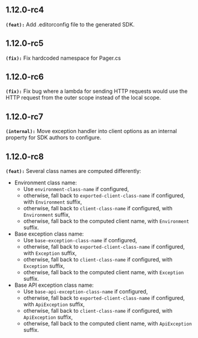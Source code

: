 ## 1.12.0-rc4
**`(feat):`** Add .editorconfig file to the generated SDK.

## 1.12.0-rc5
**`(fix):`** Fix hardcoded namespace for Pager.cs

## 1.12.0-rc6
**`(fix):`** Fix bug where a lambda for sending HTTP requests would use the HTTP request from the outer scope instead of the local scope.

## 1.12.0-rc7
**`(internal):`** Move exception handler into client options as an internal property for SDK authors to configure.

## 1.12.0-rc8
**`(feat):`** Several class names are computed differently:
- Environment class name:
  - Use `environment-class-name` if configured,
  - otherwise, fall back to `exported-client-class-name` if configured, with `Environment` suffix,
  - otherwise, fall back to `client-class-name` if configured, with `Environment` suffix,
  - otherwise, fall back to the computed client name, with `Environment` suffix.
- Base exception class name:
  - Use `base-exception-class-name` if configured,
  - otherwise, fall back to `exported-client-class-name` if configured, with `Exception` suffix,
  - otherwise, fall back to `client-class-name` if configured, with `Exception` suffix,
  - otherwise, fall back to the computed client name, with `Exception` suffix.
- Base API exception class name:
  - Use `base-api-exception-class-name` if configured,
  - otherwise, fall back to `exported-client-class-name` if configured, with `ApiException` suffix,
  - otherwise, fall back to `client-class-name` if configured, with `ApiException` suffix,
  - otherwise, fall back to the computed client name, with `ApiException` suffix.